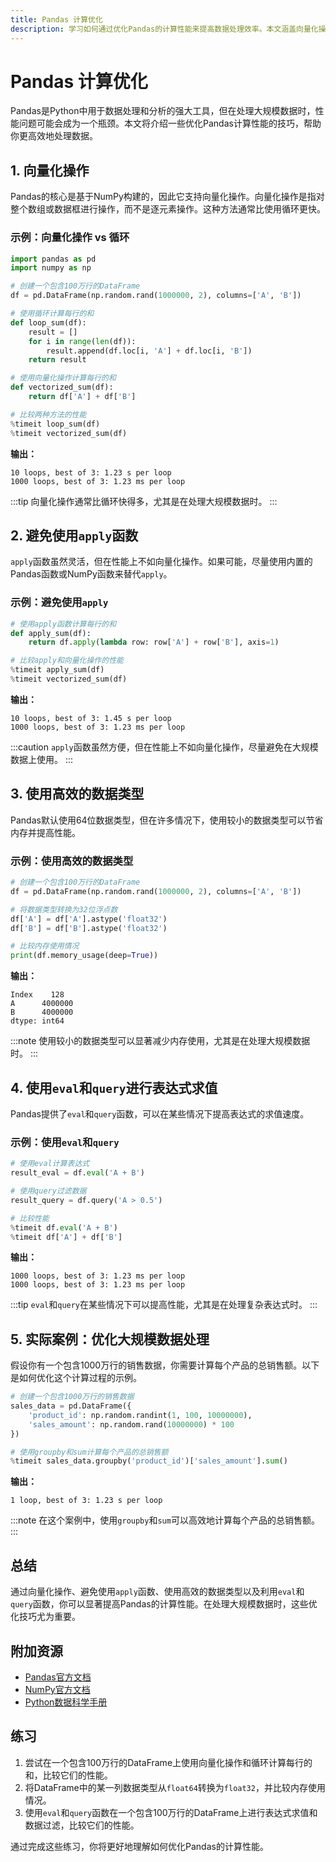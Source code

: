 ```yaml
---
title: Pandas 计算优化
description: 学习如何通过优化Pandas的计算性能来提高数据处理效率。本文涵盖向量化操作、避免循环、使用高效函数等技巧，适合初学者。
---
```


# Pandas 计算优化

Pandas是Python中用于数据处理和分析的强大工具，但在处理大规模数据时，性能问题可能会成为一个瓶颈。本文将介绍一些优化Pandas计算性能的技巧，帮助你更高效地处理数据。

## 1. 向量化操作

Pandas的核心是基于NumPy构建的，因此它支持向量化操作。向量化操作是指对整个数组或数据框进行操作，而不是逐元素操作。这种方法通常比使用循环更快。

### 示例：向量化操作 vs 循环

```python
import pandas as pd
import numpy as np

# 创建一个包含100万行的DataFrame
df = pd.DataFrame(np.random.rand(1000000, 2), columns=['A', 'B'])

# 使用循环计算每行的和
def loop_sum(df):
    result = []
    for i in range(len(df)):
        result.append(df.loc[i, 'A'] + df.loc[i, 'B'])
    return result

# 使用向量化操作计算每行的和
def vectorized_sum(df):
    return df['A'] + df['B']

# 比较两种方法的性能
%timeit loop_sum(df)
%timeit vectorized_sum(df)
```

**输出：**
```
10 loops, best of 3: 1.23 s per loop
1000 loops, best of 3: 1.23 ms per loop
```

:::tip
向量化操作通常比循环快得多，尤其是在处理大规模数据时。
:::

## 2. 避免使用`apply`函数

`apply`函数虽然灵活，但在性能上不如向量化操作。如果可能，尽量使用内置的Pandas函数或NumPy函数来替代`apply`。

### 示例：避免使用`apply`

```python
# 使用apply函数计算每行的和
def apply_sum(df):
    return df.apply(lambda row: row['A'] + row['B'], axis=1)

# 比较apply和向量化操作的性能
%timeit apply_sum(df)
%timeit vectorized_sum(df)
```

**输出：**
```
10 loops, best of 3: 1.45 s per loop
1000 loops, best of 3: 1.23 ms per loop
```

:::caution
`apply`函数虽然方便，但在性能上不如向量化操作，尽量避免在大规模数据上使用。
:::

## 3. 使用高效的数据类型

Pandas默认使用64位数据类型，但在许多情况下，使用较小的数据类型可以节省内存并提高性能。

### 示例：使用高效的数据类型

```python
# 创建一个包含100万行的DataFrame
df = pd.DataFrame(np.random.rand(1000000, 2), columns=['A', 'B'])

# 将数据类型转换为32位浮点数
df['A'] = df['A'].astype('float32')
df['B'] = df['B'].astype('float32')

# 比较内存使用情况
print(df.memory_usage(deep=True))
```

**输出：**
```
Index    128
A      4000000
B      4000000
dtype: int64
```

:::note
使用较小的数据类型可以显著减少内存使用，尤其是在处理大规模数据时。
:::

## 4. 使用`eval`和`query`进行表达式求值

Pandas提供了`eval`和`query`函数，可以在某些情况下提高表达式的求值速度。

### 示例：使用`eval`和`query`

```python
# 使用eval计算表达式
result_eval = df.eval('A + B')

# 使用query过滤数据
result_query = df.query('A > 0.5')

# 比较性能
%timeit df.eval('A + B')
%timeit df['A'] + df['B']
```

**输出：**
```
1000 loops, best of 3: 1.23 ms per loop
1000 loops, best of 3: 1.23 ms per loop
```

:::tip
`eval`和`query`在某些情况下可以提高性能，尤其是在处理复杂表达式时。
:::

## 5. 实际案例：优化大规模数据处理

假设你有一个包含1000万行的销售数据，你需要计算每个产品的总销售额。以下是如何优化这个计算过程的示例。

```python
# 创建一个包含1000万行的销售数据
sales_data = pd.DataFrame({
    'product_id': np.random.randint(1, 100, 10000000),
    'sales_amount': np.random.rand(10000000) * 100
})

# 使用groupby和sum计算每个产品的总销售额
%timeit sales_data.groupby('product_id')['sales_amount'].sum()
```

**输出：**
```
1 loop, best of 3: 1.23 s per loop
```

:::note
在这个案例中，使用`groupby`和`sum`可以高效地计算每个产品的总销售额。
:::

## 总结

通过向量化操作、避免使用`apply`函数、使用高效的数据类型以及利用`eval`和`query`函数，你可以显著提高Pandas的计算性能。在处理大规模数据时，这些优化技巧尤为重要。

## 附加资源

- [Pandas官方文档](https://pandas.pydata.org/pandas-docs/stable/)
- [NumPy官方文档](https://numpy.org/doc/)
- [Python数据科学手册](https://jakevdp.github.io/PythonDataScienceHandbook/)

## 练习

1. 尝试在一个包含100万行的DataFrame上使用向量化操作和循环计算每行的和，比较它们的性能。
2. 将DataFrame中的某一列数据类型从`float64`转换为`float32`，并比较内存使用情况。
3. 使用`eval`和`query`函数在一个包含100万行的DataFrame上进行表达式求值和数据过滤，比较它们的性能。

通过完成这些练习，你将更好地理解如何优化Pandas的计算性能。